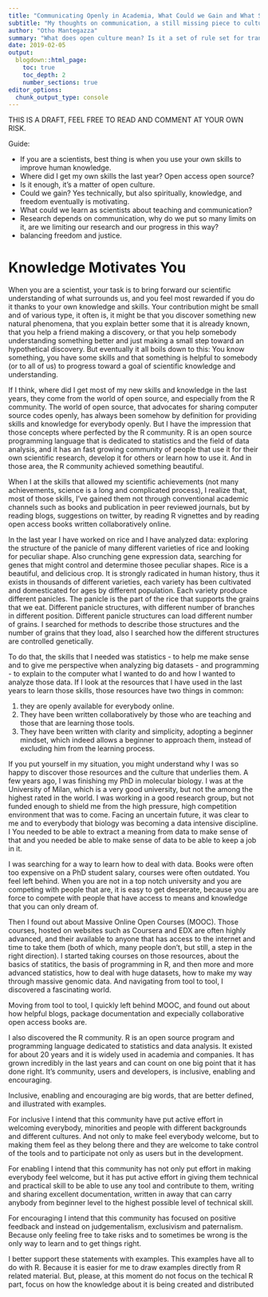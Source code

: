 ```yaml
---
title: "Communicating Openly in Academia, What Could we Gain and What Stops Us"
subtitle: "My thoughts on communication, a still missing piece to cultural progress?"
author: "Otho Mantegazza"
summary: "What does open culture mean? Is it a set of rule set for transparency or is an encouraging mindset that fosters communication and collaboration, two pillars of scientific research?"
date: 2019-02-05
output:
  blogdown::html_page:
    toc: true
    toc_depth: 2
    number_sections: true
editor_options:
  chunk_output_type: console
---
```


THIS IS A DRAFT, FEEL FREE TO READ AND COMMENT AT YOUR OWN RISK.

Guide:

- If you are a scientists, best thing is when you use your own skills to improve human knowledge.
- Where did I get my own skills the last year? Open access open source?
- Is it enough, it's a matter of open culture.
- Could we gain? Yes technically, but also spiritually, knowledge, and freedom eventually is motivating.
- What could we learn as scientists about teaching and communication?
- Research depends on communication, why do we put so many limits on it, are we limiting our research and our progress in this way?
- balancing freedom and justice.

# Knowledge Motivates You

When you are a scientist, your task is to bring forward our scientific understanding of what surrounds us, and you feel most rewarded if you do it thanks to your own knowledge and skills. Your contribution might be small and of various type, it often is, it might be that you discover something new natural phenomena, that you explain better some that it is already known, that you help a friend making a discovery, or that you help somebody understanding something better and just making a small step toward an hypothetical discovery. But eventually it all boils down to this: You know something, you have some skills and that something is helpful to somebody (or to all of us) to progress toward a goal of scientific knowledge and understanding.

If I think, where did I get most of my new skills and knowledge in the last years, they come from the world of open source, and especially from the R community. The world of open source, that advocates for sharing computer source codes openly, has always been somehow by definition for providing skills and knowledge for everybody openly. But I have the impression that those concepts where perfected by the R community. R is an open source programming language that is dedicated to statistics and the field of data analysis, and it has an fast growing community of people that use it for their own scientific research, develop it for others or learn how to use it. And in those area, the R community achieved something beautiful.

When I at the skills that allowed my scientific achievements (not many achievements, science is a long and complicated process), I realize that, most of those skills, I've gained them not through conventional academic channels such as books and publication in peer reviewed journals, but by reading blogs, suggestions on twitter, by reading R vignettes and by reading open access books written collaboratively online.

In the last year I have worked on rice and I have analyzed data: exploring the structure of the panicle of many different varieties of rice and looking for peculiar shape. Also crunching gene expression data, searching for genes that might control and determine thosee peculiar shapes. Rice is a beautiful, and delicious crop. It is strongly radicated in human history, thus it exists in thousands of different varieties, each variety has been cultivated and domesticated for ages by different population. Each variety produce different panicles. The panicle is the part of the rice that supports the grains that we eat. Different panicle structures, with different number of branches in different position. Different panicle structures can load different number of grains. I searched for methods to describe those structures and the number of grains that they load, also I searched how the different structures are controlled genetically.

To do that, the skills that I needed was statistics - to help me make sense and to give me perspective when analyzing big datasets - and programming - to explain to the computer what I wanted to do and how I wanted to analyze those data. If I look at the resources that I have used in the last years to learn those skills, those resources have two things in common:

1. they are openly available for everybody online.
2. They have been written collaboratively by those who are teaching and those that are learning those tools.
3. They have been written with clarity and simplicity, adopting a beginner mindset, which indeed allows a beginner to approach them, instead of excluding him from the learning process.

If you put yourself in my situation, you might understand why I was so happy to discover those resources and the culture that underlies them. A few years ago, I was finishing my PhD in molecular biology. I was at the University of Milan, which is a very good university, but not the among the highest rated in the world. I was working in a good research group, but not funded enough to shield me from the high pressure, high competition environment that was to come. Facing an uncertain future, it was clear to me and to everybody that biology was becoming a data intensive discipline. I You needed to be able to extract a meaning from data to make sense of that and you needed be able to make sense of data to be able to keep a job in it.

I was searching for a way to learn how to deal with data. Books were often too expensive on a PhD student salary, courses were often outdated. You feel left behind. When you are not in a top notch university and you are competing with people that are, it is easy to get desperate, because you are force to compete with people that have access to means and knowledge that you can only dream of.

Then I found out about Massive Online Open Courses (MOOC). Those courses, hosted on websites such as Coursera and EDX are often highly advanced, and their available to anyone that has access to the internet and time to take them (both of which, many people don't, but still, a step in the right direction). I started taking courses on those resources, about the basics of statitics, the basis of programming in R, and then more and more advanced statistics, how to deal with huge datasets, how to make my way through massive genomic data. And navigating from tool  to tool, I discovered a fascinating world.

Moving from tool to tool, I quickly left behind MOOC, and found out about how helpful blogs, package documentation and expecially collaborative open access books are.

I also discovered the R community. R is an open source program and programming language dedicated to statistics and data analysis. It existed for about 20 years and it is widely used in academia and companies. It has grown incredibly in the last years and can count on one big point that it has done right. It's community, users and developers, is inclusive, enabling and encouraging.

Inclusive, enabling and encouraging are big words, that are better defined, and illustrated with examples.

For inclusive I intend that this community have put active effort in welcoming everybody, minorities and people with different backgrounds and different cultures. And not only to make feel everybody welcome, but to making them feel as they belong there and they are welcome to take control of the tools and to participate not only as users but in the development.

For enabling I intend that this community has not only put effort in making everybody feel welcome, but it has put active effort in giving them technical and practical skill to be able to use any tool and contribute to them, writing and sharing excellent documentation, written in away that can carry anybody from beginner level to the highest possible level of technical skill.

For encouraging I intend that this community has focused on positive feedback and instead on judgementalism, exclusivism and paternalism. Because only feeling free to take risks and to sometimes be wrong is the only way to learn and to get things right.

I better support these statements with examples. This examples have all to do with R. Because it is easier for me to draw examples directly from R related material. But, please, at this moment do not focus on the techical R part, focus on how the knowledge about it is being created and distributed  
